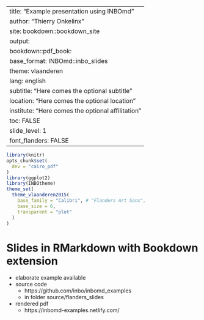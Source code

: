-- 
title: "Example presentation using INBOmd"
author: "Thierry Onkelinx"
site: bookdown::bookdown_site
output:
  bookdown::pdf_book:
    base_format: INBOmd::inbo_slides
    theme: vlaanderen
    lang: english
    subtitle: "Here comes the optional subtitle"
    location: "Here comes the optional location"
    institute: "Here comes the optional affilitation"
    toc: FALSE
    slide_level: 1
    font_flanders: FALSE
---

```r
library(knitr)
opts_chunk$set(
  dev = "cairo_pdf"
)
library(ggplot2)
library(INBOtheme)
theme_set(
  theme_vlaanderen2015(
    base_family = "Calibri", # "Flanders Art Sans",
    base_size = 6, 
    transparent = "plot"
  )
)
```

# Slides in RMarkdown with Bookdown extension

- elaborate example available
- source code
    - https://github.com/inbo/inbomd_examples
    - in folder source/flanders_slides
- rendered pdf
    - https://inbomd-examples.netlify.com/
